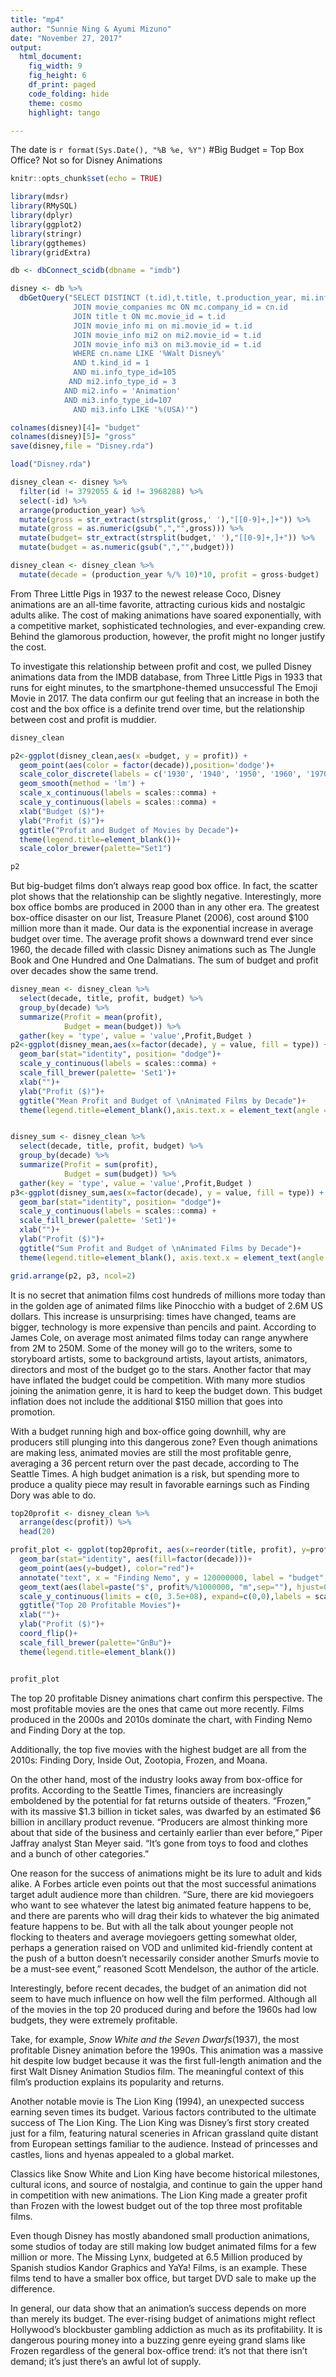 ```yaml
---
title: "mp4"
author: "Sunnie Ning & Ayumi Mizuno"
date: "November 27, 2017"
output: 
  html_document:
    fig_width: 9
    fig_height: 6
    df_print: paged 
    code_folding: hide
    theme: cosmo
    highlight: tango

---
```

The date is `r format(Sys.Date(), "%B %e, %Y")` 
#Big Budget = Top Box Office? Not so for Disney Animations


```r
knitr::opts_chunk$set(echo = TRUE)
```
```r
library(mdsr)
library(RMySQL)
library(dplyr)
library(ggplot2)
library(stringr)
library(ggthemes)
library(gridExtra)

db <- dbConnect_scidb(dbname = "imdb")
```
```r
disney <- db %>%
  dbGetQuery("SELECT DISTINCT (t.id),t.title, t.production_year, mi.info, mi3.info FROM company_name cn
              JOIN movie_companies mc ON mc.company_id = cn.id
              JOIN title t ON mc.movie_id = t.id
              JOIN movie_info mi on mi.movie_id = t.id
              JOIN movie_info mi2 on mi2.movie_id = t.id
              JOIN movie_info mi3 on mi3.movie_id = t.id
              WHERE cn.name LIKE '%Walt Disney%'
              AND t.kind_id = 1
              AND mi.info_type_id=105
             AND mi2.info_type_id = 3
            AND mi2.info = 'Animation'
            AND mi3.info_type_id=107
              AND mi3.info LIKE '%(USA)'")

colnames(disney)[4]= "budget"
colnames(disney)[5]= "gross"
save(disney,file = "Disney.rda")
```

```r
load("Disney.rda")
```
```r
disney_clean <- disney %>% 
  filter(id != 3792055 & id != 3968288) %>%
  select(-id) %>%
  arrange(production_year) %>% 
  mutate(gross = str_extract(strsplit(gross,' '),"[[0-9]+,]+")) %>% 
  mutate(gross = as.numeric(gsub(",","",gross))) %>% 
  mutate(budget= str_extract(strsplit(budget,' '),"[[0-9]+,]+")) %>% 
  mutate(budget = as.numeric(gsub(",","",budget)))

disney_clean <- disney_clean %>%
  mutate(decade = (production_year %/% 10)*10, profit = gross-budget) 
```

From Three Little Pigs in 1937 to the newest release Coco, Disney animations are an all-time favorite, attracting curious kids and nostalgic adults alike. The cost of making animations have soared exponentially, with a competitive market, sophisticated technologies, and ever-expanding crew. Behind the glamorous production, however, the profit might no longer justify the cost. 


To investigate this relationship between profit and cost, we pulled Disney animations data from the IMDB database, from Three Little Pigs in 1933 that runs for eight minutes, to the smartphone-themed unsuccessful The Emoji Movie in 2017. The data confirm our gut feeling that an increase in both the cost and the box office is a definite trend over time, but the relationship between cost and profit is muddier.
```r
disney_clean
```


```r
p2<-ggplot(disney_clean,aes(x =budget, y = profit)) +
  geom_point(aes(color = factor(decade)),position='dodge')+
  scale_color_discrete(labels = c('1930', '1940', '1950', '1960', '1970', '1980', '1990', '2000', '2010'))+
  geom_smooth(method = 'lm') +
  scale_x_continuous(labels = scales::comma) +
  scale_y_continuous(labels = scales::comma) +
  xlab("Budget ($)")+
  ylab("Profit ($)")+
  ggtitle("Profit and Budget of Movies by Decade")+
  theme(legend.title=element_blank())+
  scale_color_brewer(palette="Set1")

p2
```




But big-budget films don’t always reap good box office. In fact, the scatter plot shows that the relationship can be slightly negative. Interestingly, more box office bombs are produced in 2000 than in any other era. The greatest box-office disaster on our list, Treasure Planet (2006), cost around $100 million more than it made.
Our data is the exponential increase in average budget over time. The average profit shows a downward trend ever since 1960, the decade filled with classic Disney animations such as The Jungle Book and One Hundred and One Dalmatians. The sum of budget and profit over decades show the same trend. 




```r
disney_mean <- disney_clean %>%
  select(decade, title, profit, budget) %>%
  group_by(decade) %>%
  summarize(Profit = mean(profit),
            Budget = mean(budget)) %>%
  gather(key = 'type', value = 'value',Profit,Budget )
p2<-ggplot(disney_mean,aes(x=factor(decade), y = value, fill = type)) +
  geom_bar(stat="identity", position= "dodge")+
  scale_y_continuous(labels = scales::comma) +
  scale_fill_brewer(palette= 'Set1')+
  xlab("")+
  ylab("Profit ($)")+
  ggtitle("Mean Profit and Budget of \nAnimated Films by Decade")+
  theme(legend.title=element_blank(),axis.text.x = element_text(angle = 90, hjust = 1))


disney_sum <- disney_clean %>%
  select(decade, title, profit, budget) %>%
  group_by(decade) %>%
  summarize(Profit = sum(profit),
            Budget = sum(budget)) %>%
  gather(key = 'type', value = 'value',Profit,Budget )
p3<-ggplot(disney_sum,aes(x=factor(decade), y = value, fill = type)) +
  geom_bar(stat="identity", position= "dodge")+
  scale_y_continuous(labels = scales::comma) +
  scale_fill_brewer(palette= 'Set1')+
  xlab("")+
  ylab("Profit ($)")+
  ggtitle("Sum Profit and Budget of \nAnimated Films by Decade")+
  theme(legend.title=element_blank(), axis.text.x = element_text(angle = 90, hjust = 1))

grid.arrange(p2, p3, ncol=2)
```

It is no secret that animation films cost hundreds of millions more today than in the golden age of animated films like Pinocchio with a budget of 2.6M US dollars. This increase is unsurprising: times have changed, teams are bigger, technology is more expensive than pencils and paint. According to James Cole, on average most animated films today can range anywhere from 2M to 250M. Some of the money will go to the writers, some to storyboard artists, some to background artists, layout artists, animators, directors and most of the budget go to the stars. Another factor that may have inflated the budget could be competition. With many more studios joining the animation genre, it is hard to keep the budget down. This budget inflation does not include the additional $150 million that goes into promotion.


With a budget running high and box-office going downhill, why are producers still plunging into this dangerous zone?
Even though animations are making less, animated movies are still the most profitable genre, averaging a 36 percent return over the past decade, according to The Seattle Times. A high budget animation is a risk, but spending more to produce a quality piece may result in favorable earnings such as Finding Dory was able to do.


```r
top20profit <- disney_clean %>%
  arrange(desc(profit)) %>%
  head(20)

profit_plot <- ggplot(top20profit, aes(x=reorder(title, profit), y=profit))+
  geom_bar(stat="identity", aes(fill=factor(decade)))+
  geom_point(aes(y=budget), color="red")+
  annotate("text", x = "Finding Nemo", y = 120000000, label = "budget", color="red")+
  geom_text(aes(label=paste("$", profit%/%1000000, "m",sep=""), hjust=0))+
  scale_y_continuous(limits = c(0, 3.5e+08), expand=c(0,0),labels = scales::comma) +
  ggtitle("Top 20 Profitable Movies")+
  xlab("")+
  ylab("Profit ($)")+
  coord_flip()+
  scale_fill_brewer(palette="GnBu")+
  theme(legend.title=element_blank())


profit_plot
```


The top 20 profitable Disney animations chart confirm this perspective. The most profitable movies are the ones that came out more recently. Films produced in the 2000s and 2010s dominate the chart, with Finding Nemo and Finding Dory at the top. 


Additionally, the top five movies with the highest budget are all from the 2010s: Finding Dory, Inside Out, Zootopia, Frozen, and Moana.


On the other hand, most of the industry looks away from box-office for profits. According to the Seattle Times, financiers are increasingly emboldened by the potential for fat returns outside of theaters. “Frozen,” with its massive $1.3 billion in ticket sales, was dwarfed by an estimated $6 billion in ancillary product revenue. “Producers are almost thinking more about that side of the business and certainly earlier than ever before,” Piper Jaffray analyst Stan Meyer said. “It’s gone from toys to food and clothes and a bunch of other categories.”


One reason for the success of animations might be its lure to adult and kids alike. A Forbes article even points out that the most successful animations target adult audience more than children. “Sure, there are kid moviegoers who want to see whatever the latest big animated feature happens to be, and there are parents who will drag their kids to whatever the big animated feature happens to be. But with all the talk about younger people not flocking to theaters and average moviegoers getting somewhat older, perhaps a generation raised on VOD and unlimited kid-friendly content at the push of a button doesn’t necessarily consider another Smurfs movie to be a must-see event,” reasoned Scott Mendelson, the author of the article.


 
Interestingly, before recent decades, the budget of an animation did not seem to have much influence on how well the film performed. Although all of the movies in the top 20 produced during and before the 1960s had low budgets, they were extremely profitable. 


Take, for example, *Snow White and the Seven Dwarfs*(1937), the most profitable Disney animation before the 1990s. This animation was a massive hit despite low budget because it was the first full-length animation and the first Walt Disney Animation Studios film. The meaningful context of this film's production explains its popularity and returns. 


Another notable movie is The Lion King (1994), an unexpected success earning seven times its budget. Various factors contributed to the ultimate success of The Lion King. The Lion King was Disney's first story created just for a film, featuring natural sceneries in African grassland quite distant from European settings familiar to the audience. Instead of princesses and castles, lions and hyenas appealed to a global market. 


Classics like Snow White and Lion King have become historical milestones, cultural icons, and source of nostalgia, and continue to gain the upper hand in competition with new animations. The Lion King made a greater profit than Frozen with the lowest budget out of the top three most profitable films. 


Even though Disney has mostly abandoned small production animations, some studios of today are still making low budget animated films for a few million or more. The Missing Lynx, budgeted at 6.5 Million produced by Spanish studios Kandor Graphics and YaYa! Films, is an example. These films tend to have a smaller box office, but target DVD sale to make up the difference.


In general, our data show that an animation’s success depends on more than merely its budget. The ever-rising budget of animations might reflect Hollywood’s blockbuster gambling addiction as much as its profitability. It is dangerous pouring money into a buzzing genre eyeing grand slams like Frozen regardless of the general box-office trend: it’s not that there isn’t demand; it’s just there’s an awful lot of supply.




